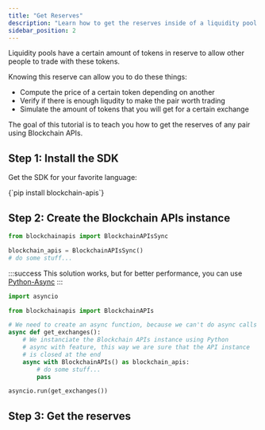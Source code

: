 ```yaml
---
title: "Get Reserves"
description: "Learn how to get the reserves inside of a liquidity pool the fastest way possible"
sidebar_position: 2
---
```


Liquidity pools have a certain amount of tokens in reserve to allow other people to trade with
these tokens.

Knowing this reserve can allow you to do these things:
- Compute the price of a certain token depending on another
- Verify if there is enough liqudity to make the pair worth trading
- Simulate the amount of tokens that you will get for a certain exchange

The goal of this tutorial is to teach you how to get the reserves of any pair using Blockchain APIs.

## Step 1: Install the SDK

Get the SDK for your favorite language:


<Tabs groupId="programming-language" queryString>
    <TabItem value="python" label="Python" default>
        <CodeBlock language="shell">
            {`pip install blockchain-apis`}
        </CodeBlock>
    </TabItem>
</Tabs>

## Step 2: Create the Blockchain APIs instance

<Tabs groupId="programming-language" queryString>
<TabItem value="python" label="Python">

```py showLineNumbers
from blockchainapis import BlockchainAPIsSync

blockchain_apis = BlockchainAPIsSync()
# do some stuff...
```
:::success
This solution works, but for better performance, you can use [Python-Async](?programming-language=async-python#step-2-create-the-instance)
:::

</TabItem>
<TabItem value="async-python" label="Python-Async">

```py showLineNumbers
import asyncio

from blockchainapis import BlockchainAPIs

# We need to create an async function, because we can't do async calls in main Python thread.
async def get_exchanges():
    # We instanciate the Blockchain APIs instance using Python
    # async with feature, this way we are sure that the API instance
    # is closed at the end
    async with BlockchainAPIs() as blockchain_apis:
        # do some stuff...
        pass

asyncio.run(get_exchanges())
```

</TabItem>
</Tabs>

## Step 3: Get the reserves


